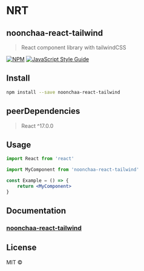
<Meta title="Introduction" />

# NRT

## noonchaa-react-tailwind

> React component library with tailwindCSS

[![NPM](https://img.shields.io/npm/v/noonchaa-react-tailwind.svg)](https://www.npmjs.com/package/noonchaa-react-tailwind) [![JavaScript Style Guide](https://img.shields.io/badge/code_style-standard-brightgreen.svg)](https://standardjs.com)

## Install

```bash
npm install --save noonchaa-react-tailwind
```

## peerDependencies
> React ^17.0.0

## Usage

```jsx
import React from 'react'

import MyComponent from 'noonchaa-react-tailwind'

const Example = () => {
    return <MyComponent>
}
```
## Documentation
### [noonchaa-react-tailwind](https://noonchaa.github.io/noonchaa-react-tailwind/)

## License

MIT © [](https://github.com/)